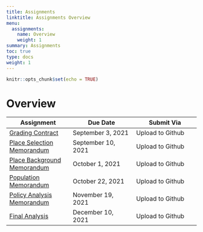 ```yaml
---
title: Assignments
linktitle: Assignments Overview
menu:
  assignments:
    name: Overview
    weight: 1
summary: Assignments
toc: true
type: docs
weight: 1
---
```


```r
knitr::opts_chunk$set(echo = TRUE)
```

# Overview

| Assignment | Due Date | Submit Via |
|-|-|-|
| [Grading Contract](assignments/01_grading_contract/) | September 3, 2021 | Upload to Github |
| [Place Selection Memorandum](assignments/02_place_selection/) |September 10, 2021 | Upload to Github |
| [Place Background Memorandum](assignments/03_place_background/) |October 1, 2021 | Upload to Github |
| [Population Memorandum](assignments/04_population/) |October 22, 2021| Upload to Github |
| [Policy Analysis Memorandum](assignments/05_policy/) |November 19, 2021| Upload to Github |
| [Final Analysis](assignments/06_term_assignment/) |December 10, 2021| Upload to Github |
